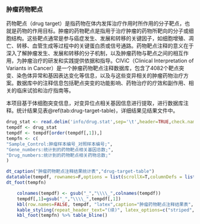 
### 肿瘤药物靶点

药物靶点（drug target）是指药物在体内发挥治疗作用时所作用的分子靶点，也就是药物的作用目标。肿瘤的药物靶点是指用于治疗肿瘤的药物所靶向的分子或细胞结构。这些靶点通常是参与癌症发生、发展和转移的关键因子，如细胞增殖、凋亡、转移、血管生成等过程中的关键蛋白质或信号通路。药物靶点注释的意义在于深入了解肿瘤发生、发展和转移的分子机制，以及肿瘤药物与靶点之间的相互作用，为肿瘤治疗的研发和实践提供依据和指导。CIViC（Clinical Interpretation of Variants in Cancer）是一个肿瘤药物靶点注释数据库，包含了4082个靶点突变、染色体异常和基因表达变化等信息，以及与这些变异相关的肿瘤药物治疗方案。数据库中的注释信息包括靶点突变的功能影响、药物治疗的疗效和副作用、相关的临床试验和治疗指南等。


本项目基于体细胞突变信息，对变异位点相关基因信息进行提取，进行数据库注释。统计结果见表\@ref(tab:drug-target-table)，详细结果见结果文件中。


```r
drug_stat <- read.delim('info/drug.stat',sep='\t',header=TRUE,check.names = FALSE)
tempdf <- drug_stat
tempdf <- tempdf[order(tempdf[,1]),]
tempfn <- c(
"Sample_Control:肿瘤样本编号_对照样本编号;",
"Gene_numbers:统计到的药物靶点相关基因总数;",
"Drug_numbers:统计到的药物靶点相关药物总数;"
)
```

```r
dt_caption("肿瘤药物靶点注释结果统计表","drug-target-table")
datatable(tempdf, rownames=F,options = list(scrollX=T,columnDefs = list(list(className = 'dt-center',targets='_all'))))
dt_foot(tempfn)
```

```r
    colnames(tempdf) <- gsub("_","\\\\_",colnames(tempdf))
    tempdf[,1]=gsub("_","\\\\_",tempdf[,1])
    kbl(row.names=FALSE, tempdf, "latex",caption="肿瘤药物靶点注释结果表", booktabs = TRUE, longtable = TRUE, linesep=' ',col.names=linebreak(gsub(" ","\n",colnames(tempdf)),align="c"),escape=FALSE) %>%
    kable_styling(repeat_header_text="(续)", latex_options=c("striped","scale_down","repeat_header"))%>%
    kbl_foot(tempfn) %>% table_bline()
```
